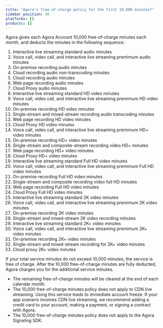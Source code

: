 ```yaml
---
title: "Agora's free-of-charge policy for the first 10,000 minutes?"
sidebar_position: 40
platforms: []
products: []
---
```



Agora gives each <Link to="{{Global.AGORA_CONSOLE_URL}}">Agora Account</Link> 10,000 free-of-charge minutes each month, and deducts the minutes in the following sequence:

1. Interactive live streaming standard audio minutes
2. Voice call, video call, and interactive live streaming premimum audio minutes
3. On-premise recording audio minutes
4. Cloud recording audio non-transcoding minutes
5. Cloud recording audio minutes
6. Web page recording audio minutes
7. Cloud Proxy audio minutes
8. Interactive live streaming standard HD video minutes
9. Voice call, video call, and interactive live streaming premimum HD video minutes
10. On-premise recording HD video minutes
11. Single-stream and mixed-stream recording audio transcoding minutes
12. Web page recording HD video minutes
13. Cloud Proxy HD video minutes
14. Voice call, video call, and interactive live streaming premimum HD+ video minutes
15. On-premise recording HD+ video minutes
16. Single-stream and composite-stream recording video HD+ minutes
17. Web page recording HD+ video minutes
18. Cloud Proxy HD+ video minutes
19. Interactive live streaming standard Full HD video minutes
20. Voice call, video call, and interactive live streaming premimum Full HD video minutes
21. On-premise recording Full HD video minutes
22. Single-stream and composite recording video full HD minutes
23. Web page recording Full HD video minutes
24. Cloud Proxy Full HD video minutes
25. Interactive live streaming standard 2K video minutes
26. Voice call, video call, and interactive live streaming premimum 2K video minutes
27. On-premise recording 2K video minutes
28. Single-stream and mixed-stream 2K video recording minutes
29. Interactive live streaming standard 2K+ video minutes
30. Voice call, video call, and interactive live streaming premimum 2K+ video minutes
31. On-premise recording 2K+ video minutes
32. Single-stream and mixed-stream recording for 2K+ video minutes
33. Cloud proxy 2K+ video minutes

If your total service minutes do not exceed 10,000 minutes, the service is free of charge. After the 10,000 free-of-charge minutes are fully deducted, Agora charges you for the additional service minutes.

<div class="alert note">
  <ul>
    <li>
      The remaining free-of-charge minutes will be cleared at the end of each
      calendar month.
    </li>
    <li>
      The 10,000 free-of-charge minutes policy does not apply to CDN live
      streaming. Using this service leads to immediate account freeze. If your
      app scenario involves CDN live streaming, we recommend adding a credit
      card to your account, making a payment, or signing a contract with Agora.
    </li>
    <li>
      The 10,000 free-of-charge minutes policy does not apply to the Agora Signaling
      SDK.
    </li>
  </ul>
</div>
